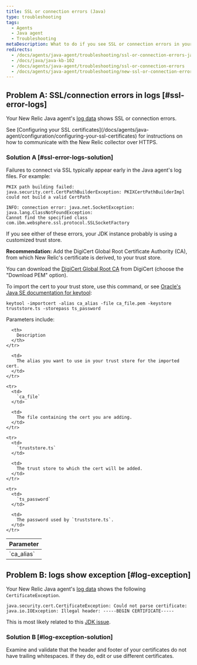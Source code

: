 ```yaml
---
title: SSL or connection errors (Java)
type: troubleshooting
tags:
  - Agents
  - Java agent
  - Troubleshooting
metaDescription: What to do if you see SSL or connection errors in your New Relic Java app's logs.
redirects:
  - /docs/agents/java-agent/troubleshooting/ssl-or-connection-errors-java
  - /docs/java/java-kb-102
  - /docs/agents/java-agent/troubleshooting/ssl-or-connection-errors
  - /docs/agents/java-agent/troubleshooting/new-ssl-or-connection-errors-java
---
```


## Problem A: SSL/connection errors in logs [#ssl-error-logs]

Your New Relic Java agent's [log data](/docs/agents/java-agent/troubleshooting/generate-debug-logs-troubleshooting-java) shows SSL or connection errors.

<Callout variant="tip">
  See [Configuring your SSL certificates](/docs/agents/java-agent/configuration/configuring-your-ssl-certificates) for instructions on how to communicate with the New Relic collector over HTTPS.
</Callout>

### Solution A [#ssl-error-logs-solution]

Failures to connect via SSL typically appear early in the Java agent's log files. For example:

```
PKIX path building failed: java.security.cert.CertPathBuilderException: PKIXCertPathBuilderImpl could not build a valid CertPath
```

```
INFO: connection error: java.net.SocketException: java.lang.ClassNotFoundException: 
Cannot find the specified class com.ibm.websphere.ssl.protocol.SSLSocketFactory
```

If you see either of these errors, your JDK instance probably is using a customized trust store.

**Recommendation:** Add the DigiCert Global Root Certificate Authority (CA), from which New Relic's certificate is derived, to your trust store.

You can download the [DigiCert Global Root CA](https://www.digicert.com/kb/digicert-root-certificates.htm "Link opens in a new window.") from DigiCert (choose the "Download PEM" option).

To import the cert to your trust store, use this command, or see [Oracle's Java SE documentation for keytool](https://docs.oracle.com/javase/6/docs/technotes/tools/solaris/keytool.html):

```
keytool -importcert -alias ca_alias -file ca_file.pem -keystore truststore.ts -storepass ts_password
```

Parameters include:

<table>
  <thead>
    <tr>
      <th>
        Parameter
      </th>

      <th>
        Description
      </th>
    </tr>
  </thead>

  <tbody>
    <tr>
      <td>
        `ca_alias`
      </td>

      <td>
        The alias you want to use in your trust store for the imported cert.
      </td>
    </tr>

    <tr>
      <td>
        `ca_file`
      </td>

      <td>
        The file containing the cert you are adding.
      </td>
    </tr>

    <tr>
      <td>
        `truststore.ts`
      </td>

      <td>
        The trust store to which the cert will be added.
      </td>
    </tr>

    <tr>
      <td>
        `ts_password`
      </td>

      <td>
        The password used by `truststore.ts`.
      </td>
    </tr>
  </tbody>
</table>

## Problem B: logs show exception [#log-exception] 

Your New Relic Java agent's [log data](/docs/agents/java-agent/troubleshooting/generate-debug-logs-troubleshooting-java) shows the following `CertificateException`.

```
java.security.cert.CertificateException: Could not parse certificate: java.io.IOException: Illegal header: -----BEGIN CERTIFICATE-----
```

This is most likely related to this [JDK issue](https://bugs.openjdk.java.net/browse/JDK-8208602).

### Solution B [#log-exception-solution]

Examine and validate that the header and footer of your certificates do not have trailing whitespaces. If they do, edit or use different certificates. 
